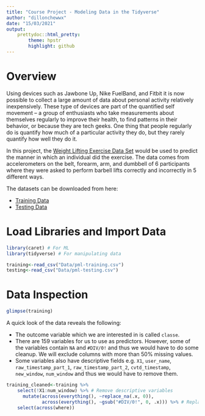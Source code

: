```yaml
---
title: "Course Project - Modeling Data in the Tidyverse"
author: "dillonchewwx"
date: "15/03/2021"
output:
    prettydoc::html_pretty:
        theme: hpstr
        highlight: github
---
```

# Overview

Using devices such as Jawbone Up, Nike FuelBand, and Fitbit it is now possible to collect a large amount of data about personal activity relatively inexpensively. These type of devices are part of the quantified self movement – a group of enthusiasts who take measurements about themselves regularly to improve their health, to find patterns in their behavior, or because they are tech geeks. One thing that people regularly do is quantify how much of a particular activity they do, but they rarely quantify how well they do it. 

In this project, the [Weight Lifting Exercise Data Set](http://web.archive.org/web/20161224072740/http:/groupware.les.inf.puc-rio.br/har) would be used to predict the manner in which an individual did the exercise. The data comes from accelerometers on the belt, forearm, arm, and dumbbell of 6 participants where they were asked to perform barbell lifts correctly and incorrectly in 5 different ways. 

The datasets can be downloaded from here:

* [Training Data](https://d396qusza40orc.cloudfront.net/predmachlearn/pml-training.csv)
* [Testing Data](https://d396qusza40orc.cloudfront.net/predmachlearn/pml-testing.csv)

# Load Libraries and Import Data
```r
library(caret) # For ML
library(tidyverse) # For manipulating data

training<-read_csv("Data/pml-training.csv")
testing<-read_csv("Data/pml-testing.csv")
```
# Data Inspection
```r
glimpse(training)
```
A quick look of the data reveals the following:

* The outcome variable which we are interested in is called `classe`.
* There are 159 variables for us to use as predictors. However, some of the variables contain `NA` and `#DIV/0!` and thus we would have to do some cleanup. We will exclude columns with more than 50% missing values.
* Some variables also have descriptive fields e.g. `X1`, `user_name`, `raw_timestamp_part_1`, `raw_timestamp_part_2`, `cvtd_timestamp`, `new_window`, `num_window` and thus we would have to remove them.
```r
training_cleaned<-training %>%
    select(!X1:num_window) %>% # Remove descriptive variables
      mutate(across(everything(), ~replace_na(.x, 0)), 
             across(everything(), ~gsub("#DIV/0!", 0, .x))) %>% # Replace NAs and #DIV/0! with 0.
    select(across(where))
    
```